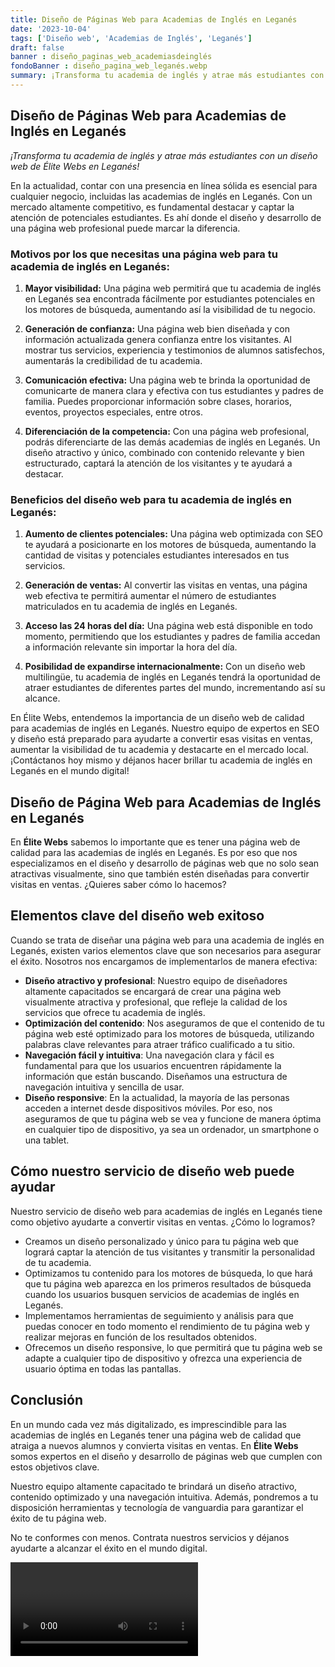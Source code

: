 ```yaml
---
title: Diseño de Páginas Web para Academias de Inglés en Leganés
date: '2023-10-04'
tags: ['Diseño web', 'Academias de Inglés', 'Leganés']
draft: false
banner : diseño_paginas_web_academiasdeinglés
fondoBanner : diseño_pagina_web_leganés.webp
summary: ¡Transforma tu academia de inglés y atrae más estudiantes con un diseño web de Élite Webs en Leganés!
---
```


## Diseño de Páginas Web para Academias de Inglés en Leganés

*¡Transforma tu academia de inglés y atrae más estudiantes con un diseño web de Élite Webs en Leganés!*

En la actualidad, contar con una presencia en línea sólida es esencial para cualquier negocio, incluidas las academias de inglés en Leganés. Con un mercado altamente competitivo, es fundamental destacar y captar la atención de potenciales estudiantes. Es ahí donde el diseño y desarrollo de una página web profesional puede marcar la diferencia.

### Motivos por los que necesitas una página web para tu academia de inglés en Leganés:

1. **Mayor visibilidad:** Una página web permitirá que tu academia de inglés en Leganés sea encontrada fácilmente por estudiantes potenciales en los motores de búsqueda, aumentando así la visibilidad de tu negocio.

2. **Generación de confianza:** Una página web bien diseñada y con información actualizada genera confianza entre los visitantes. Al mostrar tus servicios, experiencia y testimonios de alumnos satisfechos, aumentarás la credibilidad de tu academia.

3. **Comunicación efectiva:** Una página web te brinda la oportunidad de comunicarte de manera clara y efectiva con tus estudiantes y padres de familia. Puedes proporcionar información sobre clases, horarios, eventos, proyectos especiales, entre otros.

4. **Diferenciación de la competencia:** Con una página web profesional, podrás diferenciarte de las demás academias de inglés en Leganés. Un diseño atractivo y único, combinado con contenido relevante y bien estructurado, captará la atención de los visitantes y te ayudará a destacar.

### Beneficios del diseño web para tu academia de inglés en Leganés:

1. **Aumento de clientes potenciales:** Una página web optimizada con SEO te ayudará a posicionarte en los motores de búsqueda, aumentando la cantidad de visitas y potenciales estudiantes interesados en tus servicios.

2. **Generación de ventas:** Al convertir las visitas en ventas, una página web efectiva te permitirá aumentar el número de estudiantes matriculados en tu academia de inglés en Leganés.

3. **Acceso las 24 horas del día:** Una página web está disponible en todo momento, permitiendo que los estudiantes y padres de familia accedan a información relevante sin importar la hora del día.

4. **Posibilidad de expandirse internacionalmente:** Con un diseño web multilingüe, tu academia de inglés en Leganés tendrá la oportunidad de atraer estudiantes de diferentes partes del mundo, incrementando así su alcance.

En Élite Webs, entendemos la importancia de un diseño web de calidad para academias de inglés en Leganés. Nuestro equipo de expertos en SEO y diseño está preparado para ayudarte a convertir esas visitas en ventas, aumentar la visibilidad de tu academia y destacarte en el mercado local. ¡Contáctanos hoy mismo y déjanos hacer brillar tu academia de inglés en Leganés en el mundo digital!

<GifSeo />

<Cta />

## Diseño de Página Web para Academias de Inglés en Leganés

En **Élite Webs** sabemos lo importante que es tener una página web de calidad para las academias de inglés en Leganés. Es por eso que nos especializamos en el diseño y desarrollo de páginas web que no solo sean atractivas visualmente, sino que también estén diseñadas para convertir visitas en ventas. ¿Quieres saber cómo lo hacemos?

## Elementos clave del diseño web exitoso

Cuando se trata de diseñar una página web para una academia de inglés en Leganés, existen varios elementos clave que son necesarios para asegurar el éxito. Nosotros nos encargamos de implementarlos de manera efectiva:

- **Diseño atractivo y profesional**: Nuestro equipo de diseñadores altamente capacitados se encargará de crear una página web visualmente atractiva y profesional, que refleje la calidad de los servicios que ofrece tu academia de inglés.
- **Optimización del contenido**: Nos aseguramos de que el contenido de tu página web esté optimizado para los motores de búsqueda, utilizando palabras clave relevantes para atraer tráfico cualificado a tu sitio.
- **Navegación fácil y intuitiva**: Una navegación clara y fácil es fundamental para que los usuarios encuentren rápidamente la información que están buscando. Diseñamos una estructura de navegación intuitiva y sencilla de usar.
- **Diseño responsive**: En la actualidad, la mayoría de las personas acceden a internet desde dispositivos móviles. Por eso, nos aseguramos de que tu página web se vea y funcione de manera óptima en cualquier tipo de dispositivo, ya sea un ordenador, un smartphone o una tablet.

## Cómo nuestro servicio de diseño web puede ayudar

Nuestro servicio de diseño web para academias de inglés en Leganés tiene como objetivo ayudarte a convertir visitas en ventas. ¿Cómo lo logramos?

- Creamos un diseño personalizado y único para tu página web que logrará captar la atención de tus visitantes y transmitir la personalidad de tu academia.
- Optimizamos tu contenido para los motores de búsqueda, lo que hará que tu página web aparezca en los primeros resultados de búsqueda cuando los usuarios busquen servicios de academias de inglés en Leganés.
- Implementamos herramientas de seguimiento y análisis para que puedas conocer en todo momento el rendimiento de tu página web y realizar mejoras en función de los resultados obtenidos.
- Ofrecemos un diseño responsive, lo que permitirá que tu página web se adapte a cualquier tipo de dispositivo y ofrezca una experiencia de usuario óptima en todas las pantallas.

## Conclusión

En un mundo cada vez más digitalizado, es imprescindible para las academias de inglés en Leganés tener una página web de calidad que atraiga a nuevos alumnos y convierta visitas en ventas. En **Élite Webs** somos expertos en el diseño y desarrollo de páginas web que cumplen con estos objetivos clave.

Nuestro equipo altamente capacitado te brindará un diseño atractivo, contenido optimizado y una navegación intuitiva. Además, pondremos a tu disposición herramientas y tecnología de vanguardia para garantizar el éxito de tu página web.

No te conformes con menos. Contrata nuestros servicios y déjanos ayudarte a alcanzar el éxito en el mundo digital.

<Video />

<CtaBot job='Academias de Inglés' city='Leganés'/>

<Gmaps query='Leganés+españa+maps' />
